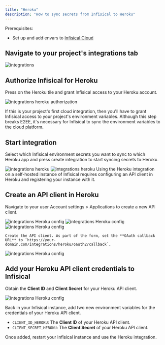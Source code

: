 ---
title: "Heroku"
description: "How to sync secrets from Infisical to Heroku"
---

<Tabs>
  <Tab title="Usage">
  Prerequisites:

- Set up and add envars to [Infisical Cloud](https://app.infisical.com)

## Navigate to your project's integrations tab

![integrations](../../images/integrations.png)

## Authorize Infisical for Heroku

Press on the Heroku tile and grant Infisical access to your Heroku account.

![integrations heroku authorization](../../images/integrations/heroku/integrations-heroku-auth.png)

<Info>
  If this is your project's first cloud integration, then you'll have to grant
  Infisical access to your project's environment variables. Although this step
  breaks E2EE, it's necessary for Infisical to sync the environment variables to
  the cloud platform.
</Info>

## Start integration

Select which Infisical environment secrets you want to sync to which Heroku app and press create integration to start syncing secrets to Heroku.

![integrations heroku](../../images/integrations/heroku/integrations-heroku-create.png)
![integrations heroku](../../images/integrations/heroku/integrations-heroku.png)
  </Tab>
  <Tab title="Self-Hosted Setup">
  Using the Heroku integration on a self-hosted instance of Infisical requires configuring an API client in Heroku
  and registering your instance with it.
  
  ## Create an API client in Heroku
  
  Navigate to your user Account settings > Applications to create a new API client.

   ![integrations Heroku config](../../images/integrations/heroku/integrations-heroku-config-settings.png) 
   ![integrations Heroku config](../../images/integrations/heroku/integrations-heroku-config-applications.png) 
   ![integrations Heroku config](../../images/integrations/heroku/integrations-heroku-config-new-app.png) 
   
    Create the API client. As part of the form, set the **OAuth callback URL** to `https://your-domain.com/integrations/heroku/oauth2/callback`.

   ![integrations Heroku config](../../images/integrations/heroku/integrations-heroku-config-new-app-form.png) 
   
   ## Add your Heroku API client credentials to Infisical
   
   Obtain the **Client ID** and **Client Secret** for your Heroku API client.
   
   ![integrations Heroku config](../../images/integrations/heroku/integrations-heroku-config-credentials.png) 
   
   Back in your Infisical instance, add two new environment variables for the credentials of your Heroku API client.

   - `CLIENT_ID_HEROKU`: The **Client ID** of your Heroku API client.
   - `CLIENT_SECRET_HEROKU`: The **Client Secret** of your Heroku API client.
   
  Once added, restart your Infisical instance and use the Heroku integration.

  </Tab>
</Tabs>

